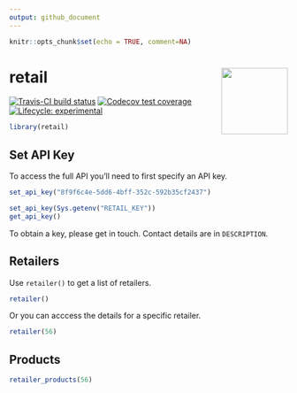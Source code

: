 ```yaml
---
output: github_document
---
```


```r
knitr::opts_chunk$set(echo = TRUE, comment=NA)
```

<!-- README.md is generated from README.Rmd. Please edit that file -->

# retail <img src="man/figures/retail-hex.png" align="right" alt="" width="120" />

[![Travis-CI build status](https://travis-ci.org/datawookie/retail.svg?branch=master)](https://travis-ci.org/datawookie/retail)
[![Codecov test coverage](https://img.shields.io/codecov/c/github/datawookie/retail.svg)](https://codecov.io/github/datawookie/retail)
[![Lifecycle: experimental](https://img.shields.io/badge/lifecycle-experimental-orange.svg)](https://www.tidyverse.org/lifecycle/#experimental)

```r
library(retail)
```

## Set API Key

To access the full API you'll need to first specify an API key.

```r
set_api_key("8f9f6c4e-5dd6-4bff-352c-592b35cf2437")
```

```r
set_api_key(Sys.getenv("RETAIL_KEY"))
get_api_key()
```

To obtain a key, please get in touch. Contact details are in `DESCRIPTION`.

## Retailers

Use `retailer()` to get a list of retailers.

```r
retailer()
```

Or you can acccess the details for a specific retailer.

```r
retailer(56)
```

## Products

```r
retailer_products(56)
```
